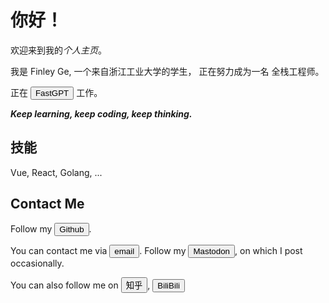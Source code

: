 

# 你好！

欢迎来到我的*个人主页*。

我是 Finley Ge, 一个来自浙江工业大学的学生，
正在努力成为一名 <HoverComment comment="前端和后端，软件和硬件">全栈工程师</HoverComment>。

正在 <Button color="lightblue" link="https://fastgpt.run/"> FastGPT </Button> 工作。

***Keep learning, keep coding, keep thinking.***

## 技能

Vue, React, Golang, ...

## Contact Me

Follow my <Button color="black" link="https://github.com/FinleyGe"> Github </Button>.

You can contact me via <Button color="pink" link="mailto:finleyge@qq.com"> email </Button>.
Follow my <Button color="#5A4DDF" link="https://g0v.social/@FinleyGe@g0v.social"> Mastodon </Button>,
on which I post occasionally.

You can also follow me on <Button color="#0751bc" link="https://www.zhihu.com/people/ge-jun-75-34"> 知乎 </Button>, 
<Button color="pink" link="https://space.bilibili.com/62847286"> BiliBili </Button>
